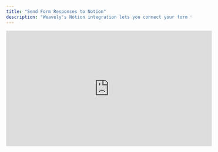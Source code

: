 ```yaml
---
title: "Send Form Responses to Notion"
description: "Weavely's Notion integration lets you connect your form to a Notion database and automatically send new responses as database entries. "
---
```


<iframe width="560" height="315" src="https://www.youtube.com/embed/SRJroqqjNPE?si=iJyHrODpTbUbJsta" title="YouTube video player" frameborder="0" allow="accelerometer; autoplay; clipboard-write; encrypted-media; gyroscope; picture-in-picture" allowfullscreen />

## Step 1: Open the Integrations Tab

With the editor open, navigate to the _Integrations_ tab and select the _Notion_ integration as shown below.

![Screenshot2025 05 12at10 44 43 Pn](/images/Screenshot2025-05-12at10.44.43.png)

## Step 2: Link Your Notion Account

Is this the first time you set up a Notion integration? Then Weavely will first guide you through the steps to connect your Notion account to Weavely. Just press _"Connect to Notion"_ to get started.

![Screenshot2025 05 12at11 33 12 Pn](/images/Screenshot2025-05-12at11.33.12.png)

## Step 3: Map Form Fields to Database Properties

Once you've connected your Notion account you'll be able to set up the integration for your form. In a first step you'll need to select which Notion database you want the responses to go to. In a second step you can specify how fields of your form correspond to columns of your Notion database. The gif below showcases both these steps.

![Notion Integration Gi](/images/notion-integration.gif)

<Info>
  If you can't see your Notion database you might not have given Weavely permissions to the right workspace or pages within your Notion. You can repeat the process in step 2 by disconnecting your Notion account in the Weavely dashboard under _Settings -\> Connected Accounts_
</Info>